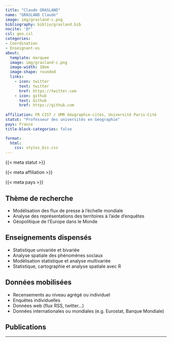 ```yaml
---
title: "Claude GRASLAND"
name: "GRASLAND Claude"
image: img/grasland-c.png
bibliography: biblio/grasland.bib
nocite: '@*'
csl: geo.csl
categories: 
- Coordination
- Enseignant·es
about:
  template: marquee
  image: img/grasland-c.png
  image-width: 18em
  image-shape: rounded
  links:
    - icon: twitter
      text: twitter
      href: https://twitter.com
    - icon: github
      text: Github
      href: https://github.com
      
affiliation: FR CIST / UMR Géographie-cités, Université Paris-Cité 
statut: "Professeur des universités en Géographie"
pays: France
title-block-categories: false

format:
  html: 
    css: styles_bis.css
---
```


::: {#profil}
::: {#statut}
{{< meta statut >}}
:::

::: {#affiliation}
{{< meta affiliation >}}
:::

::: {#pays}
<i class="bi bi-globe2"></i> {{< meta pays >}}\
:::
:::

## <i class="bi bi-ui-checks-grid"></i> Thème de recherche

::: {#liste}
-   Modélisation des flux de presse à l'échelle mondiale
-   Analyse des représentations des territoires à l'aide d'enquêtes
-   Géopolitique de l'Europe dans le Monde
:::

## <i class="bi bi-person-video3"></i> Enseignements dispensés

<div>

-   Statistique univariée et bivariée
-   Analyse spatiale des phénomènes sociaux
-   Modélisation statistique et analyse multivariée
-   Statistique, cartographie et analyse spatiale avec R

</div>

## <i class="bi bi-clipboard-data"></i> Données mobilisées

-   Recensements au niveau agrégé ou individuel
-   Enquêtes individuelles
-   Données web (flux RSS, twitter...)
-   Données internationales ou mondiales (e.g. Eurostat, Banque Mondiale)

## <i class="bi bi-file-earmark-text"></i> Publications

::: {#refs}
:::

------------------------------------------------------------------------
